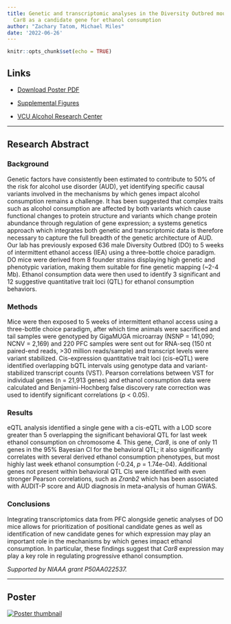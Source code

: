 ```yaml
---
title: Genetic and transcriptomic analyses in the Diversity Outbred mouse identify
  Car8 as a candidate gene for ethanol consumption
author: "Zachary Tatom, Michael Miles"
date: '2022-06-26'
---
```


```r
knitr::opts_chunk$set(echo = TRUE)
```

## Links

- [Download Poster PDF](2022_RSoA_Poster.pdf)

- [Supplemental Figures](supplemental_figures.html)

- [VCU Alcohol Research Center](https://arc.vcu.edu/)

---

## Research Abstract

### Background

Genetic factors have consistently been estimated to contribute to 50% of the risk for alcohol use disorder (AUD), yet identifying specific causal variants involved in the mechanisms by which genes impact alcohol consumption remains a challenge. It has been suggested that complex traits such as alcohol consumption are affected by both variants which cause functional changes to protein structure and variants which change protein abundance through regulation of gene expression; a systems genetics approach which integrates both genetic and transcriptomic data is therefore necessary to capture the full breadth of the genetic architecture of AUD. Our lab has previously exposed 636 male Diversity Outbred (DO) to 5 weeks of intermittent ethanol access (IEA) using a three-bottle choice paradigm. DO mice were derived from 8 founder strains displaying high genetic and phenotypic variation, making them suitable for fine genetic mapping (~2-4 Mb). Ethanol consumption data were then used to identify 3 significant and 12 suggestive quantitative trait loci (QTL) for ethanol consumption behaviors.

### Methods

Mice were then exposed to 5 weeks of intermittent ethanol access using a three-bottle choice paradigm, after which time animals were sacrificed and tail samples were genotyped by GigaMUGA microarray (NSNP = 141,090; NCNV = 2,169) and 220 PFC samples were sent out for RNA-seq (150 nt paired-end reads, >30 million reads/sample) and transcript levels were variant stabilized. Cis-expression quantitative trait loci (cis-eQTL) were identified overlapping bQTL intervals using genotype data and variant-stabilized transcript counts (VST). Pearson correlations between VST for individual genes (n = 21,913 genes) and ethanol consumption data were calculated and Benjamini-Hochberg false discovery rate correction was used to identify significant correlations (*p* < 0.05).

### Results

eQTL analysis identified a single gene with a cis-eQTL with a LOD score greater than 5 overlapping the significant behavioral QTL for last week ethanol consumption on chromosome 4. This gene, *Car8*, is one of only 11 genes in the 95% Bayesian CI for the behavioral QTL; it also significantly correlates with several derived ethanol consumption phenotypes, but most highly last week ethanol consumption (-0.24, *p* = 1.74e-04). Additional genes not present within behavioral QTL CIs were identified with even stronger Pearson correlations, such as *Zranb2* which has been associated with AUDIT-P score and AUD diagnosis in meta-analysis of human GWAS.
 
### Conclusions

Integrating transcriptomics data from PFC alongside genetic analyses of DO mice allows for prioritization of positional candidate genes as well as identification of new candidate genes for which expression may play an important role in the mechanisms by which genes impact ethanol consumption. In particular, these findings suggest that *Car8* expression may play a key role in regulating progressive ethanol consumption.

*Supported by NIAAA grant P50AA022537.*

---

## Poster

[![Poster thumbnail](poster.png)](2022_RSoA_Poster.pdf)